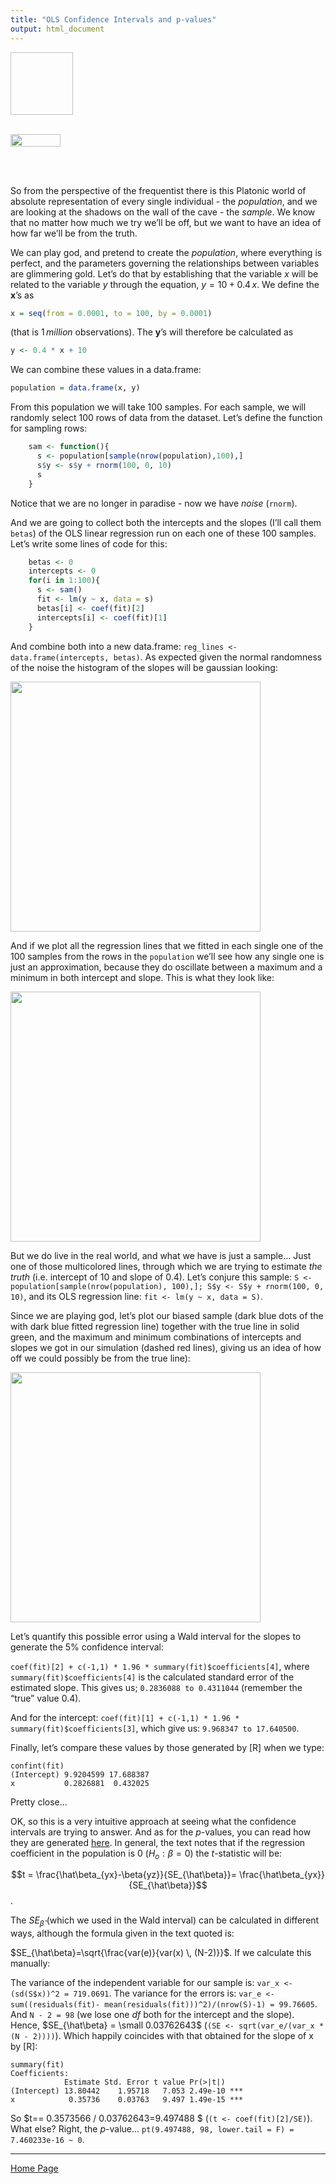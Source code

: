 ```yaml
---
title: "OLS Confidence Intervals and p-values"
output: html_document
---
```


<img link rel="shortcut icon" type="image/png" href="https://cloud.githubusercontent.com/assets/9312897/10532073/d5bb5c94-7387-11e5-9e7f-6c2fadfce392.png" width="100" height="100">
<br><br>


<a href="http://rinterested.github.io/statistics/index.html">
<img HEIGHT="20" WIDTH="80" src="https://cloud.githubusercontent.com/assets/9312897/10532073/d5bb5c94-7387-11e5-9e7f-6c2fadfce392.png"></a>

<br><br>


So from the perspective of the frequentist there is this Platonic world of absolute representation of every single individual - the *population*, and we are looking at the shadows on the wall of the cave - the *sample*. We know that no matter how much we try we'll be off, but we want to have an idea of how far we'll be from the truth.

We can play god, and pretend to create the *population*, where everything is perfect, and the parameters governing the relationships between variables are glimmering gold. Let's do that by establishing that the variable $x$ will be related to the variable $y$  through the equation, $y = 10 + 0.4\,x$. We define the **x**'s as 

```r
x = seq(from = 0.0001, to = 100, by = 0.0001)
```

(that is $1 \,million$ observations). The **y**'s will therefore be calculated as 

```r
y <- 0.4 * x + 10
```

We can combine these values in a data.frame: 

```r
population = data.frame(x, y)
```

From this population we will take $100$ samples. For each sample, we will randomly select $100$ rows of data from the dataset. Let's define the function for sampling rows:

```r
    sam <- function(){
      s <- population[sample(nrow(population),100),] 
      s$y <- s$y + rnorm(100, 0, 10)
      s
    }
```

Notice that we are no longer in paradise - now we have *noise* (`rnorm`).

And we are going to collect both the intercepts and the slopes (I'll call them `betas`) of the OLS linear regression run on each one of these $100$ samples. Let's write some lines of code for this:

```r
    betas <- 0
    intercepts <- 0
    for(i in 1:100){
      s <- sam()
      fit <- lm(y ~ x, data = s)
      betas[i] <- coef(fit)[2]
      intercepts[i] <- coef(fit)[1]
    }
```

And combine both into a new data.frame: `reg_lines <- data.frame(intercepts, betas)`. As expected given the normal randomness of the noise the histogram of the slopes will be gaussian looking:

 <img src="http://i.stack.imgur.com/CguLZ.png" width="400" height="400">

And if we plot all the regression lines that we fitted in each single one of the $100$ samples from the rows in the `population` we'll see how any single one is just an approximation, because they do oscillate between a maximum and a minimum in both intercept and slope. This is what they look like:

 <img src="http://i.stack.imgur.com/ssG0v.png" width="400" height="400">

But we do live in the real world, and what we have is just a sample... Just one of those multicolored lines, through which we are trying to estimate *the truth* (i.e. intercept of $10$ and slope of $0.4$). Let's conjure this sample: `S <- population[sample(nrow(population), 100),]; S$y <- S$y + rnorm(100, 0, 10)`, and its OLS regression line: `fit <- lm(y ~ x, data = S)`.

Since we are playing god, let's plot our biased sample (dark blue dots of the with dark blue fitted regression line) together with the true line in solid green, and the maximum and minimum combinations of intercepts and slopes we got in our simulation (dashed red lines), giving us an idea of how off we could possibly be from the true line):

 <img src="http://i.stack.imgur.com/P0IFu.png" width="400" height="400">

Let's quantify this possible error using a Wald interval for the slopes to generate the 5% confidence interval:

`coef(fit)[2] + c(-1,1) * 1.96 * summary(fit)$coefficients[4]`, where `summary(fit)$coefficients[4]` is the calculated standard error of the estimated slope. This gives us; `0.2836088 to 0.4311044` (remember the "true" value $0.4$).

And for the intercept: `coef(fit)[1] + c(-1,1) * 1.96 * summary(fit)$coefficients[3]`, which give us: `9.968347 to 17.640500`. 

Finally, let's compare these values by those generated by [R] when we type: 

    confint(fit)
    (Intercept) 9.9204599 17.688387
    x           0.2826881  0.432025

Pretty close...

OK, so this is a very intuitive approach at seeing what the confidence intervals are trying to answer. And as for the $p$-values, you can read how they are generated [here][2]. In general, the text notes that if the regression coefficient in the population is $0$ ($H_o: \beta = 0$) the $t$-statistic will be:

$$t = \frac{\hat\beta_{yx}-\beta{yz}}{SE_{\hat\beta}}= \frac{\hat\beta_{yx}}{SE_{\hat\beta}}$$.

The $SE_{\hat\beta}$ (which we used in the Wald interval) can be calculated in different ways, although the formula given in the text quoted is:

$SE_{\hat\beta}=\sqrt{\frac{var(e)}{var(x) \, (N-2)}}$. If we calculate this manually:

The variance of the independent variable for our sample is: `var_x <- (sd(S$x))^2 = 719.0691`. The variance for the errors is: `var_e <- sum((residuals(fit)- mean(residuals(fit)))^2)/(nrow(S)-1) = 99.76605`. And `N - 2 = 98` (we lose one $df$ both for the intercept and the slope). Hence, $SE_{\hat\beta} = \small 0.03762643$ (`(SE <- sqrt(var_e/(var_x * (N - 2))))`). Which happily coincides with that obtained for the slope of x by [R]:

    summary(fit)
    Coefficients:
                Estimate Std. Error t value Pr(>|t|)    
    (Intercept) 13.80442    1.95718   7.053 2.49e-10 ***
    x            0.35736    0.03763   9.497 1.49e-15 ***

So $t=\frac{\hat\beta_{yx}}{SE_{\hat\beta}}= \small 0.3573566 / 0.03762643=9.497488 $ (`(t <- coef(fit)[2]/SE)`). What else? Right, the $p$-value... `pt(9.497488, 98, lower.tail = F) = 7.460233e-16 ~ 0`.


  [1]: http://i.stack.imgur.com/P0IFu.png
  [2]: https://books.google.com/books?id=ghYhPluCq-MC&pg=PA66&lpg=PA66&dq=how%20are%20coefficients%20in%20a%20regression%20statistically%20tested&source=bl&ots=bgfQA1pkB9&sig=b141mOkuLNxak9VbJyLn8d7rnBc&hl=en&sa=X&ved=0CD0Q6AEwBTgKahUKEwj8y7396avIAhXIaD4KHbTJCmE#v=onepage&q=how%20are%20coefficients%20in%20a%20regression%20statistically%20tested&f=false

---

<a href="http://rinterested.github.io/statistics/index.html">Home Page</a>
